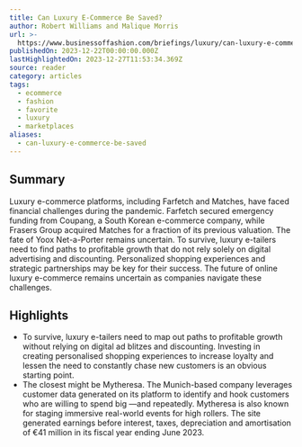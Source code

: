 ```yaml
---
title: Can Luxury E-Commerce Be Saved?
author: Robert Williams and Malique Morris
url: >-
  https://www.businessoffashion.com/briefings/luxury/can-luxury-e-commerce-be-saved/?utm_source=Sailthru&utm_medium=email&utm_campaign=Newsletter%20Weekly%20Roundup:%20Retail%20Dive:%20DTC%2012-23-2023&utm_term=Retail%20Dive:%20DTC%20Weekender
publishedOn: 2023-12-22T00:00:00.000Z
lastHighlightedOn: 2023-12-27T11:53:34.369Z
source: reader
category: articles
tags:
  - ecommerce
  - fashion
  - favorite
  - luxury
  - marketplaces
aliases:
  - can-luxury-e-commerce-be-saved
---
```

## Summary

Luxury e-commerce platforms, including Farfetch and Matches, have faced financial challenges during the pandemic. Farfetch secured emergency funding from Coupang, a South Korean e-commerce company, while Frasers Group acquired Matches for a fraction of its previous valuation. The fate of Yoox Net-a-Porter remains uncertain. To survive, luxury e-tailers need to find paths to profitable growth that do not rely solely on digital advertising and discounting. Personalized shopping experiences and strategic partnerships may be key for their success. The future of online luxury e-commerce remains uncertain as companies navigate these challenges.

## Highlights
- To survive, luxury e-tailers need to map out paths to profitable growth without relying on digital ad blitzes and discounting. Investing in creating personalised shopping experiences to increase loyalty and lessen the need to constantly chase new customers is an obvious starting point.
- The closest might be Mytheresa. The Munich-based company leverages customer data generated on its platform to identify and hook customers who are willing to spend big —and repeatedly. Mytheresa is also known for staging immersive real-world events for high rollers. The site generated earnings before interest, taxes, depreciation and amortisation of €41 million in its fiscal year ending June 2023.
